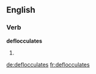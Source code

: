 ==English==

===Verb===
'''deflocculates'''

# {{en-third-person singular of|deflocculate}}

[[de:deflocculates]]
[[fr:deflocculates]]